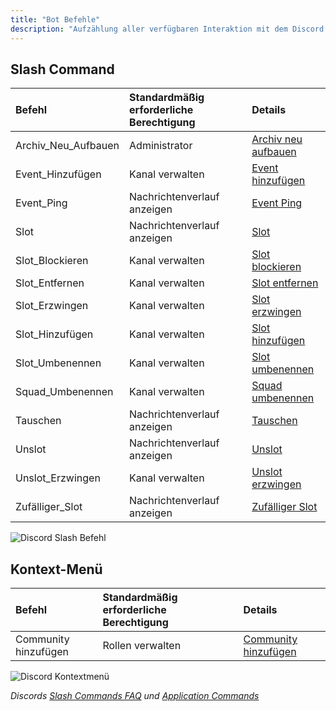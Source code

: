 ```yaml
---
title: "Bot Befehle"
description: "Aufzählung aller verfügbaren Interaktion mit dem Discord Bot."
---
```


## Slash Command

| Befehl              | Standardmäßig erforderliche Berechtigung | Details                                                                       |
|:--------------------|:-----------------------------------------|:------------------------------------------------------------------------------|
| Archiv_Neu_Aufbauen | Administrator                            | [Archiv neu aufbauen](/integrationen/discord/bot-befehle/archiv-neu-aufbauen) |
| Event_Hinzufügen    | Kanal verwalten                          | [Event hinzufügen](/integrationen/discord/bot-befehle/event-hinzufügen)      |
| Event_Ping          | Nachrichtenverlauf anzeigen              | [Event Ping](/integrationen/discord/bot-befehle/event-ping)                   |
| Slot                | Nachrichtenverlauf anzeigen              | [Slot](/integrationen/discord/bot-befehle/slot)                               |
| Slot_Blockieren     | Kanal verwalten                          | [Slot blockieren](/integrationen/discord/bot-befehle/slot-blockieren)         |
| Slot_Entfernen      | Kanal verwalten                          | [Slot entfernen](/integrationen/discord/bot-befehle/slot-entfernen)           |
| Slot_Erzwingen      | Kanal verwalten                          | [Slot erzwingen](/integrationen/discord/bot-befehle/slot-erzwingen)           |
| Slot_Hinzufügen     | Kanal verwalten                          | [Slot hinzufügen](/integrationen/discord/bot-befehle/slot-hinzufügen)         |
| Slot_Umbenennen     | Kanal verwalten                          | [Slot umbenennen](/integrationen/discord/bot-befehle/slot-umbenennen)         |
| Squad_Umbenennen    | Kanal verwalten                          | [Squad umbenennen](/integrationen/discord/bot-befehle/squad-umbenennen)       |
| Tauschen            | Nachrichtenverlauf anzeigen              | [Tauschen](/integrationen/discord/bot-befehle/tauschen)                       |
| Unslot              | Nachrichtenverlauf anzeigen              | [Unslot](/integrationen/discord/bot-befehle/unslot)                           |
| Unslot_Erzwingen    | Kanal verwalten                          | [Unslot erzwingen](/integrationen/discord/bot-befehle/unslot-erzwingen)       |
| Zufälliger_Slot     | Nachrichtenverlauf anzeigen              | [Zufälliger Slot](/integrationen/discord/bot-befehle/zufälliger-slot)        |

![Discord Slash Befehl](/images/integrationen/discord/bot-befehle/discord-slash-command.webp)

## Kontext-Menü

| Befehl               | Standardmäßig erforderliche Berechtigung | Details                                                                          |
|:---------------------|:-----------------------------------------|:---------------------------------------------------------------------------------|
| Community hinzufügen | Rollen verwalten                         | [Community hinzufügen](/integrationen/discord/bot-befehle/community-hinzufügen) |

![Discord Kontextmenü](/images/integrationen/discord/bot-befehle/discord-message-context-menu.webp)

*Discords* [*Slash Commands FAQ*](https://support.discord.com/hc/de/articles/1500000368501-Slash-Commands-FAQ) *und* [*Application Commands*](https://discord.com/developers/docs/interactions/application-commands)
